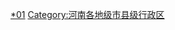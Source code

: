<br>{{hideh
|Head = 漯河各区县市所辖乡镇与街道
|FrameStyle   = border:solid 2px #0000FF;
|HeadStyle    = text-align:center;background:transparent;
|ContentStyle = background: #99CCFF;
}}
{{漯河市源汇区行政区划|state=expanded}}
{{漯河市郾城区行政区划|state=expanded}}
{{漯河市召陵区行政区划|state=expanded}}
{{临颍县行政区划|state=expanded}}
{{舞阳县行政区划|state=expanded}}
{{hidef}}<br>

[[Category:漯河行政区划|*01]]
[[Category:河南各地级市县级行政区|Category:河南各地级市县级行政区]]
{{catmore|漯河市|河南省漯河市}}